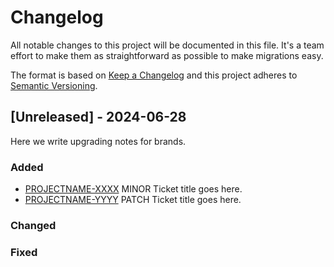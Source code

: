 
<Meta title="Changelog" />

# Changelog
All notable changes to this project will be documented in this file. It's a team effort to make them as
straightforward as possible to make migrations easy.
 
The format is based on [Keep a Changelog](http://keepachangelog.com/)
and this project adheres to [Semantic Versioning](http://semver.org/).
 
## [Unreleased] - 2024-06-28
 
Here we write upgrading notes for brands. 
 
### Added
- [PROJECTNAME-XXXX](http://tickets.projectname.com/browse/PROJECTNAME-XXXX)
  MINOR Ticket title goes here.
- [PROJECTNAME-YYYY](http://tickets.projectname.com/browse/PROJECTNAME-YYYY)
  PATCH Ticket title goes here.
 
### Changed
  
 
### Fixed
 

 
 


